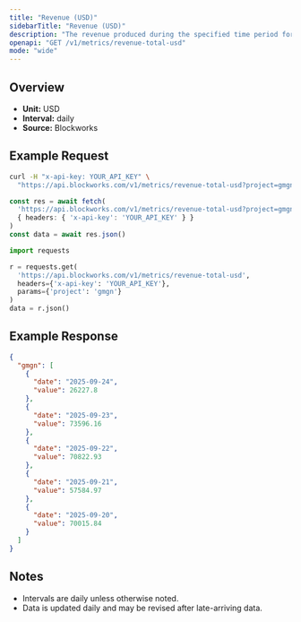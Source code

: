 ```yaml
---
title: "Revenue (USD)"
sidebarTitle: "Revenue (USD)"
description: "The revenue produced during the specified time period for given project."
openapi: "GET /v1/metrics/revenue-total-usd"
mode: "wide"
---
```


## Overview

- **Unit:** USD
- **Interval:** daily
- **Source:** Blockworks

## Example Request

<CodeGroup>

```bash cURL
curl -H "x-api-key: YOUR_API_KEY" \
  "https://api.blockworks.com/v1/metrics/revenue-total-usd?project=gmgn"
```

```typescript TypeScript
const res = await fetch(
  'https://api.blockworks.com/v1/metrics/revenue-total-usd?project=gmgn',
  { headers: { 'x-api-key': 'YOUR_API_KEY' } }
)
const data = await res.json()
```

```python Python
import requests

r = requests.get(
  'https://api.blockworks.com/v1/metrics/revenue-total-usd',
  headers={'x-api-key': 'YOUR_API_KEY'},
  params={'project': 'gmgn'}
)
data = r.json()
```

</CodeGroup>

## Example Response

```json
{
  "gmgn": [
    {
      "date": "2025-09-24",
      "value": 26227.8
    },
    {
      "date": "2025-09-23",
      "value": 73596.16
    },
    {
      "date": "2025-09-22",
      "value": 70822.93
    },
    {
      "date": "2025-09-21",
      "value": 57584.97
    },
    {
      "date": "2025-09-20",
      "value": 70015.84
    }
  ]
}
```

## Notes
- Intervals are daily unless otherwise noted.
- Data is updated daily and may be revised after late-arriving data.